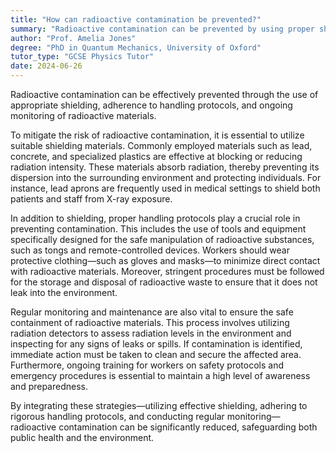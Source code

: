 ```yaml
---
title: "How can radioactive contamination be prevented?"
summary: "Radioactive contamination can be prevented by using proper shielding, handling protocols, and regular monitoring of radioactive materials."
author: "Prof. Amelia Jones"
degree: "PhD in Quantum Mechanics, University of Oxford"
tutor_type: "GCSE Physics Tutor"
date: 2024-06-26
---
```


Radioactive contamination can be effectively prevented through the use of appropriate shielding, adherence to handling protocols, and ongoing monitoring of radioactive materials.

To mitigate the risk of radioactive contamination, it is essential to utilize suitable shielding materials. Commonly employed materials such as lead, concrete, and specialized plastics are effective at blocking or reducing radiation intensity. These materials absorb radiation, thereby preventing its dispersion into the surrounding environment and protecting individuals. For instance, lead aprons are frequently used in medical settings to shield both patients and staff from X-ray exposure.

In addition to shielding, proper handling protocols play a crucial role in preventing contamination. This includes the use of tools and equipment specifically designed for the safe manipulation of radioactive substances, such as tongs and remote-controlled devices. Workers should wear protective clothing—such as gloves and masks—to minimize direct contact with radioactive materials. Moreover, stringent procedures must be followed for the storage and disposal of radioactive waste to ensure that it does not leak into the environment.

Regular monitoring and maintenance are also vital to ensure the safe containment of radioactive materials. This process involves utilizing radiation detectors to assess radiation levels in the environment and inspecting for any signs of leaks or spills. If contamination is identified, immediate action must be taken to clean and secure the affected area. Furthermore, ongoing training for workers on safety protocols and emergency procedures is essential to maintain a high level of awareness and preparedness.

By integrating these strategies—utilizing effective shielding, adhering to rigorous handling protocols, and conducting regular monitoring—radioactive contamination can be significantly reduced, safeguarding both public health and the environment.
    